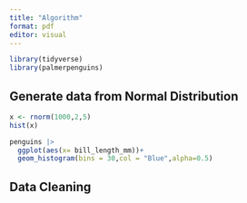```yaml
---
title: "Algorithm"
format: pdf
editor: visual
---
```


```r
library(tidyverse)
library(palmerpenguins)
```

## Generate data from Normal Distribution

```r
x <- rnorm(1000,2,5)
hist(x)
```

```r
penguins |> 
  ggplot(aes(x= bill_length_mm))+
  geom_histogram(bins = 30,col = "Blue",alpha=0.5)

```

## Data Cleaning
